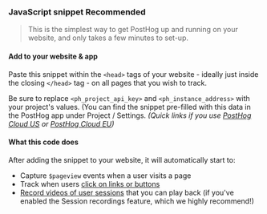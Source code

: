 
### JavaScript snippet <Badge>Recommended</Badge>

> This is the simplest way to get PostHog up and running on your website, and only takes a few minutes to set-up.

#### Add to your website &amp; app

Paste this snippet within the `<head>` tags of your website - ideally just inside the closing `</head>` tag - on all pages that you wish to track.

<Snippet />

Be sure to replace `<ph_project_api_key>` and `<ph_instance_address>` with your project's values. (You can find the snippet pre-filled with this data in the PostHog app under Project / Settings. _(Quick links if you use [PostHog Cloud US](https://app.posthog.com/project/settings) or [PostHog Cloud EU](https://eu.posthog.com/project/settings))_

#### What this code does

After adding the snippet to your website, it will automatically start to:

-   Capture `$pageview` events when a user visits a page
-   Track when users [click on links or buttons](/docs/user-guides/events#autocapture-event-tracking)
-   [Record videos of user sessions](/docs/user-guides/recordings) that you can play back (if you've enabled the Session recordings feature, which we highly recommend!)
